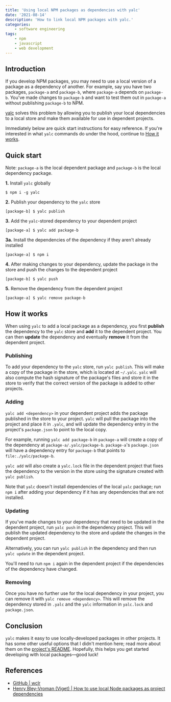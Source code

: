 ```yaml
---
title: 'Using local NPM packages as dependencies with yalc'
date: '2021-08-14'
description: 'How to link local NPM packages with yalc.'
categories:
    - software engineering
tags:
    - npm
    - javascript
    - web development
---
```


## Introduction

If you develop NPM packages, you may need to use a local version of a package as a dependency of another. For example, say you have two packages, `package-a` and `package-b`, where `package-a` depends on `package-b`. You've made changes to `package-b` and want to test them out in `package-a` without publishing `package-b` to NPM.

[yalc](https://github.com/wclr/yalc) solves this problem by allowing you to publish your local dependencies to a local store and make them available for use in dependent projects.

Immediately below are quick start instructions for easy reference. If you're interested in what `yalc` commands do under the hood, continue to [How it works](#how-it-works).

## Quick start

Note: `package-a` is the local dependent package and `package-b` is the local dependency package.

**1.** Install `yalc` globally

```text
$ npm i -g yalc
```

**2.** Publish your dependency to the `yalc` store

```text
[package-b] $ yalc publish
```

**3.** Add the `yalc`-stored dependency to your dependent project

```text
[package-a] $ yalc add package-b
```

**3a.** Install the dependencies of the dependency if they aren't already installed

```text
[package-a] $ npm i
```

**4.** After making changes to your dependency, update the package in the store and push the changes to the dependent project

```text
[package-b] $ yalc push
```

**5.** Remove the dependency from the dependent project

```text
[package-a] $ yalc remove package-b
```

## How it works

When using `yalc` to add a local package as a dependency, you first **publish** the dependency to the `yalc` store and **add** it to the dependent project. You can then **update** the dependency and eventually **remove** it from the dependent project.

### Publishing

To add your dependency to the `yalc` store, run `yalc publish`. This will make a copy of the package in the store, which is located at `~/.yalc`. `yalc` will also compute the hash signature of the package's files and store it in the store to verify that the correct version of the package is added to other projects.

### Adding

`yalc add <dependency>` in your dependent project adds the package published in the store to your project. `yalc` will pull the package into the project and place it in `.yalc`, and will update the dependency entry in the project's `package.json` to point to the local copy.

For example, running `yalc add package-b` in `package-a` will create a copy of the dependency at `package-a/.yalc/package-b`. `package-a`'s `package.json` will have a dependency entry for `package-b` that points to `file:./yalc/package-b`.

`yalc add` will also create a `yalc.lock` file in the dependent project that fixes the dependency to the version in the store using the signature created with `yalc publish`.

Note that `yalc` doesn't install dependencies of the local `yalc` package; run `npm i` after adding your dependency if it has any dependencies that are not installed.

### Updating

If you've made changes to your dependency that need to be updated in the dependent project, run `yalc push` in the dependency project. This will publish the updated dependency to the store and update the changes in the dependent project.

Alternatively, you can run `yalc publish` in the dependency and then run `yalc update` in the dependent project.

You'll need to run `npm i` again in the dependent project if the dependencies of the dependency have changed.

### Removing

Once you have no further use for the local dependency in your project, you can remove it with `yalc remove <dependency>`. This will remove the dependency stored in `.yalc` and the `yalc` information in `yalc.lock` and `package.json`.

## Conclusion

`yalc` makes it easy to use locally-developed packages in other projects. It has some other useful options that I didn't mention here; read more about them on the [project's README](https://github.com/wclr/yalc). Hopefully, this helps you get started developing with local packages––good luck!

<ConnectSection />

## References

-   [GitHub | wclr](https://github.com/wclr/yalc)
-   [Henry Bley-Vroman (Viget) | How to use local Node packages as project dependencies](https://www.viget.com/articles/how-to-use-local-unpublished-node-packages-as-project-dependencies/)
